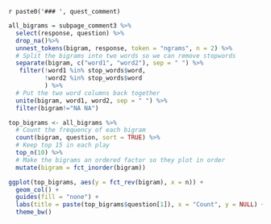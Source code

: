 
`r paste0('### ', quest_comment)`

```{r fig.width=10}
all_bigrams = subpage_comment3 %>% 
  select(response, question) %>% 
  drop_na()%>% 
  unnest_tokens(bigram, response, token = "ngrams", n = 2) %>%  
  # Split the bigrams into two words so we can remove stopwords
  separate(bigram, c("word1", "word2"), sep = " ") %>% 
   filter(!word1 %in% stop_words$word,
          !word2 %in% stop_words$word
          ) %>% 
  # Put the two word columns back together
  unite(bigram, word1, word2, sep = " ") %>% 
  filter(bigram!="NA NA")

top_bigrams <- all_bigrams %>% 
  # Count the frequency of each bigram
  count(bigram, question, sort = TRUE) %>% 
  # Keep top 15 in each play
  top_n(10) %>% 
  # Make the bigrams an ordered factor so they plot in order
  mutate(bigram = fct_inorder(bigram))

ggplot(top_bigrams, aes(y = fct_rev(bigram), x = n)) + 
  geom_col() + 
  guides(fill = "none") +
  labs(title = paste(top_bigrams$question[1]), x = "Count", y = NULL) +
  theme_bw()
```